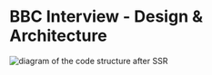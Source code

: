 # BBC Interview - Design & Architecture

![diagram of the code structure after SSR](/ssr-code-structure.png)
